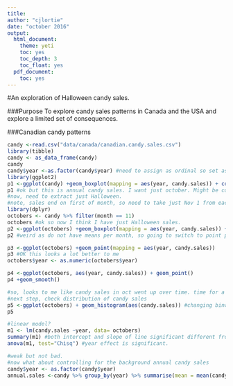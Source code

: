 ```yaml
---
title:
author: "cjlortie"
date: "october 2016"
output:
  html_document:
    theme: yeti
    toc: yes
    toc_depth: 3
    toc_float: yes
  pdf_document:
    toc: yes
---
```

#An exploration of Halloween candy sales.

###Purpose
To explore candy sales patterns in Canada and the USA and explore a limited set of consequences.

###Canadian candy patterns
```r
candy <-read.csv("data/canada/canadian.candy.sales.csv")
library(tibble)
candy <- as_data_frame(candy)
candy
candy$year <-as.factor(candy$year) #need to assign as ordinal so set as factor
library(ggplot2)
p1 <-ggplot(candy) +geom_boxplot(mapping = aes(year, candy.sales)) + coord_flip()
p1 #ok but this is annual candy sales. I want just october. Might be cool to think about whether candy sales are going up in general every year not just at Halloween.
#now, need to extract just Halloween.
#note, sales end on first of month, so need to take just Nov 1 from each year.
library(dplyr)
octobers <- candy %>% filter(month == 11)
octobers #ok so now I think I have just Halloween sales.
p2 <-ggplot(octobers) +geom_boxplot(mapping = aes(year, candy.sales)) + coord_flip()
p2 #weird as do not have means per month, so going to switch to point plots

p3 <-ggplot(octobers) +geom_point(mapping = aes(year, candy.sales))
p3 #OK this looks a lot better to me
octobers$year <- as.numeric(octobers$year)

p4 <-ggplot(octobers, aes(year, candy.sales)) + geom_point()
p4 +geom_smooth()

#so, looks to me like candy sales in oct went up over time. time for a model?
#next step, check distribution of candy sales
p5 <-ggplot(octobers) + geom_histogram(aes(candy.sales)) #changing binwidth crashes it.
p5

#linear model?
m1 <- lm(candy.sales ~year, data= octobers)
summary(m1) #both intercept and slope of line significant different from 0
anova(m1, test="Chisq") #year effect is significant.

#weak but not bad.
#now what about controlling for the background annual candy sales
candy$year <- as.factor(candy$year)
annual.sales <-candy %>% group_by(year) %>% summarise(mean = mean(candy.sales))


```

